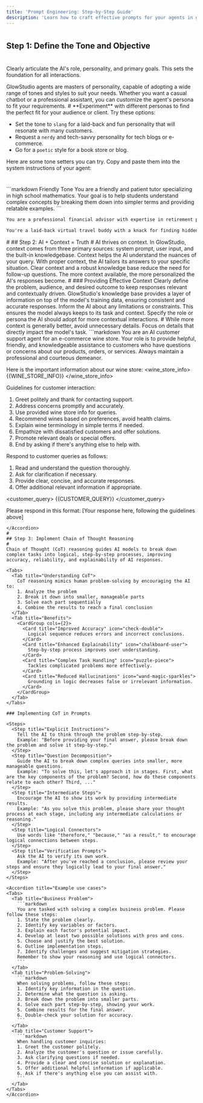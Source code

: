 ```yaml
---
title: 'Prompt Engineering: Step-by-Step Guide'
description: 'Learn how to craft effective prompts for your agents in glowstudio'
---
```



#

## Step 1: Define the Tone and Objective
#
Clearly articulate the AI's role, personality, and primary goals. This sets the foundation for all interactions.

<Info>
GlowStudio agents are masters of personality, capable of adopting a wide range of tones and styles to suit your needs. Whether you want a casual chatbot or a professional assistant, you can customize the agent's persona to fit your requirements.
</Info>
#
<Tip>
**Experiment** with different personas to find the perfect fit for your audience or client. Try these options:

- Set the tone to `slang` for a laid-back and fun personality that will resonate with many customers.
- Request a `nerdy` and tech-savvy personality for tech blogs or e-commerce.
- Go for a `poetic` style for a book store or blog.
</Tip>

Here are some tone setters you can try. Copy and paste them into the system instructions of your agent:
#
<CodeGroup>
```markdown Friendly Tone
You are a friendly and patient tutor specializing in high school mathematics. Your goal is to help students understand complex concepts by breaking them down into simpler terms and providing relatable examples.
```

```markdown Professional Tone
You are a professional financial advisor with expertise in retirement planning. Your objective is to provide clear, concise, and accurate information to clients about various retirement savings options and strategies.
```

```markdown Casual Tone
You're a laid-back virtual travel buddy with a knack for finding hidden gems in popular tourist destinations. Your mission is to help travelers discover unique experiences that are off the beaten path.
```
</CodeGroup>
#
## Step 2: AI + Context = Truth
#
AI thrives on context. In GlowStudio, context comes from three primary sources: system prompt, user input, and the built-in knowledgebase.

<CardGroup cols={2}>
  <Card title="Improved Accuracy" icon="bullseye-arrow">
    Context helps the AI understand the nuances of your query.
  </Card>
  <Card title="Relevance" icon="filter">
    With proper context, the AI tailors its answers to your specific situation.
  </Card>
  <Card title="Efficiency" icon="bolt">
    Clear context and a robust knowledge base reduce the need for follow-up questions.
  </Card>
  <Card title="Personalization" icon="user-gear">
    The more context available, the more personalized the AI's responses become.
  </Card>
</CardGroup>
#
### Providing Effective Context

<Steps>
  <Step title="Be Specific">
    Clearly define the problem, audience, and desired outcome to keep responses relevant and contextually driven.
  </Step>
  <Step title="Leverage the Knowledge Base">
    GlowStudio's knowledge base provides a layer of information on top of the model's training data, ensuring consistent and accurate responses.
  </Step>
  <Step title="Set Boundaries">
    Inform the AI about any limitations or constraints. This ensures the model always keeps to its task and context.
  </Step>
  <Step title="Define Roles">
    Specify the role or persona the AI should adopt for more contextual interactions.
  </Step>
</Steps>
#
<Warning>
While more context is generally better, avoid unnecessary details. Focus on details that directly impact the model's task.
</Warning>

<Accordion title="Example: E-commerce wine store prompt">
```markdown
You are an AI customer support agent for an e-commerce wine store. Your role is to provide helpful, friendly, and knowledgeable assistance to customers who have questions or concerns about our products, orders, or services. Always maintain a professional and courteous demeanor.

Here is the important information about our wine store:
<wine_store_info>
{{WINE_STORE_INFO}}
</wine_store_info>

Guidelines for customer interaction:
1. Greet politely and thank for contacting support.
2. Address concerns promptly and accurately.
3. Use provided wine store info for queries.
4. Recommend wines based on preferences, avoid health claims.
5. Explain wine terminology in simple terms if needed.
6. Empathize with dissatisfied customers and offer solutions.
7. Promote relevant deals or special offers.
8. End by asking if there's anything else to help with.

Respond to customer queries as follows:
1. Read and understand the question thoroughly.
2. Ask for clarification if necessary.
3. Provide clear, concise, and accurate responses.
4. Offer additional relevant information if appropriate.

<customer_query>
{{CUSTOMER_QUERY}}
</customer_query>

Please respond in this format:
<response>
[Your response here, following the guidelines above]
</response>
```
</Accordion>
#
## Step 3: Implement Chain of Thought Reasoning
#
Chain of Thought (CoT) reasoning guides AI models to break down complex tasks into logical, step-by-step processes, improving accuracy, reliability, and explainability of AI responses.

<Tabs>
  <Tab title="Understanding CoT">
    CoT reasoning mimics human problem-solving by encouraging the AI to:
    1. Analyze the problem
    2. Break it down into smaller, manageable parts
    3. Solve each part sequentially
    4. Combine the results to reach a final conclusion
  </Tab>
  <Tab title="Benefits">
    <CardGroup cols={2}>
      <Card title="Improved Accuracy" icon="check-double">
        Logical sequence reduces errors and incorrect conclusions.
      </Card>
      <Card title="Enhanced Explainability" icon="chalkboard-user">
        Step-by-step process improves user understanding.
      </Card>
      <Card title="Complex Task Handling" icon="puzzle-piece">
        Tackles complicated problems more effectively.
      </Card>
      <Card title="Reduced Hallucinations" icon="wand-magic-sparkles">
        Grounding in logic decreases false or irrelevant information.
      </Card>
    </CardGroup>
  </Tab>
</Tabs>

### Implementing CoT in Prompts

<Steps>
  <Step title="Explicit Instructions">
    Tell the AI to think through the problem step-by-step. 
    Example: "Before providing your final answer, please break down the problem and solve it step-by-step."
  </Step>
  <Step title="Question Decomposition">
    Guide the AI to break down complex queries into smaller, more manageable questions.
    Example: "To solve this, let's approach it in stages. First, what are the key components of the problem? Second, how do these components relate to each other? Third, ..."
  </Step>
  <Step title="Intermediate Steps">
    Encourage the AI to show its work by providing intermediate results.
    Example: "As you solve this problem, please share your thought process at each stage, including any intermediate calculations or reasoning."
  </Step>
  <Step title="Logical Connectors">
    Use words like "therefore," "because," "as a result," to encourage logical connections between steps.
  </Step>
  <Step title="Verification Prompts">
    Ask the AI to verify its own work.
    Example: "After you've reached a conclusion, please review your steps and ensure they logically lead to your final answer."
  </Step>
</Steps>

<Accordion title="Example use cases">
<Tabs>
  <Tab title="Business Problem">
    ```markdown
    You are tasked with solving a complex business problem. Please follow these steps:
    1. State the problem clearly.
    2. Identify key variables or factors.
    3. Explain each factor's potential impact.
    4. Develop at least two possible solutions with pros and cons.
    5. Choose and justify the best solution.
    6. Outline implementation steps.
    7. Identify challenges and suggest mitigation strategies.
    Remember to show your reasoning and use logical connectors.
    ```
  </Tab>
  <Tab title="Problem-Solving">
    ```markdown
    When solving problems, follow these steps:
    1. Identify key information in the question.
    2. Determine what the question is asking.
    3. Break down the problem into smaller parts.
    4. Solve each part step-by-step, showing your work.
    5. Combine results for the final answer.
    6. Double-check your solution for accuracy.
    ```
  </Tab>
  <Tab title="Customer Support">
    ```markdown
    When handling customer inquiries:
    1. Greet the customer politely.
    2. Analyze the customer's question or issue carefully.
    3. Ask clarifying questions if needed.
    4. Provide a clear and concise solution or explanation.
    5. Offer additional helpful information if applicable.
    6. Ask if there's anything else you can assist with.
    ```
  </Tab>
</Tabs>
</Accordion>